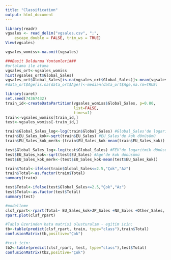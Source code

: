 ```yaml
---
title: "Classification"
output: html_document
---
```


```r
library(readr)
vgsales <- read_delim("vgsales.csv", ";", 
    escape_double = FALSE, trim_ws = TRUE)
View(vgsales)
```
```r
vgsales_womiss<-na.omit(vgsales)
```

```r
###Basit Doldurma Yontemleri###
#ortalama ile atama 
vgsales_ort<-vgsales_womiss
hist(vgsales_ort$Global_Sales)
vgsales_ort$Global_Sales[is.na(vgsales_ort$Global_Sales)]<-mean(vgsales_ort$Global_Sales,na.rm=TRUE)#eksik gozlem varken problem olmamasi icin True eklendi
#data_ort$Age[is.na(data_ort$Age)]<-median(data_ort$Age,na.rm=TRUE)
```

```r
library(caret)
set.seed(74367432)
train_id<-createDataPartition(vgsales_womiss$Global_Sales, p=0.80,
                              list=FALSE,
                              times=1)
train<-vgsales_womiss[train_id,]
test<-vgsales_womiss[-train_id,]
```

```r
train$Global_Sales_log<-log(train$Global_Sales) #Global_Sales'de logaritmik dönüsüm
train$EU_Sales_kok<-sqrt(train$EU_Sales) #EU_Sales'de kok dönüsümü
train$EU_Sales_kok_merk<-(train$EU_Sales_kok-mean(train$EU_Sales_kok))
```

```r
test$Global_Sales_log<-log(test$Global_Sales) #FEV'de logaritmik dönüsüm
test$EU_Sales_kok<-sqrt(test$EU_Sales) #Age'de kok dönüsümü
test$EU_Sales_kok_merk<-(test$EU_Sales_kok-mean(test$EU_Sales_kok))
```

```r
train$Total<-ifelse(train$Global_Sales<=2.5,"Çok","Az")
train$Total<-as.factor(train$Total)
summary(train)
```

```r
test$Total<-ifelse(test$Global_Sales<=2.5,"Çok","Az")
test$Total<-as.factor(test$Total)
summary(test)
```

```r
#modelleme
clsf_rpart<-rpart(Total~ EU_Sales_kok+JP_Sales +NA_Sales +Other_Sales, data=train, method="class")
rpart.plot(clsf_rpart)
```
```r
#Tablo üzerinden hata matrisi olusturalım - egitim icin:
tb<-table(predict(clsf_rpart, train, type="class"),train$Total)
confusionMatrix(tb,positive="Çok")
```
```r
#test icin:
tb2<-table(predict(clsf_rpart, test, type="class"),test$Total)
confusionMatrix(tb2,positive="Çok")
```
```r

```

